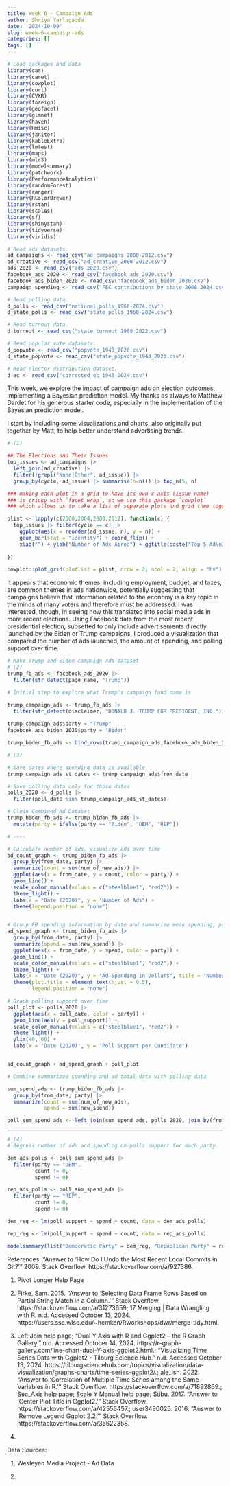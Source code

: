 ```yaml
---
title: Week 6 - Campaign Ads
author: Shriya Yarlagadda
date: '2024-10-09'
slug: week-6-campaign-ads
categories: []
tags: []
---
```


```r
# Load packages and data
library(car)
library(caret)
library(cowplot)
library(curl)
library(CVXR)
library(foreign)
library(geofacet)
library(glmnet)
library(haven)
library(Hmisc)
library(janitor)
library(kableExtra)
library(lmtest)
library(maps)
library(mlr3)
library(modelsummary)
library(patchwork)
library(PerformanceAnalytics)
library(randomForest)
library(ranger)
library(RColorBrewer)
library(rstan)
library(scales)
library(sf)
library(shinystan)
library(tidyverse)
library(viridis)

# Read ads datasets. 
ad_campaigns <- read_csv("ad_campaigns_2000-2012.csv")
ad_creative <- read_csv("ad_creative_2000-2012.csv")
ads_2020 <- read_csv("ads_2020.csv")
facebook_ads_2020 <- read_csv("facebook_ads_2020.csv")
facebook_ads_biden_2020 <- read_csv("facebook_ads_biden_2020.csv")
campaign_spending <- read_csv("FEC_contributions_by_state_2008_2024.csv")

# Read polling data. 
d_polls <- read_csv("national_polls_1968-2024.csv")
d_state_polls <- read_csv("state_polls_1968-2024.csv")

# Read turnout data. 
d_turnout <- read_csv("state_turnout_1980_2022.csv")

# Read popular vote datasets. 
d_popvote <- read_csv("popvote_1948_2020.csv")
d_state_popvote <- read_csv("state_popvote_1948_2020.csv")

# Read elector distribution dataset. 
d_ec <- read_csv("corrected_ec_1948_2024.csv")
```


This week, we explore the impact of campaign ads on election outcomes, implementing a Bayesian prediction model. My thanks as always to Matthew Dardet for his generous starter code, especially in the implementation of the Bayesian prediction model. 

I start by including some visualizations and charts, also originally put together by Matt, to help better understand advertising trends.

```r
# (1)

## The Elections and Their Issues
top_issues <- ad_campaigns |> 
  left_join(ad_creative) |>
  filter(!grepl("None|Other", ad_issue)) |>
  group_by(cycle, ad_issue) |> summarise(n=n()) |> top_n(5, n)

### making each plot in a grid to have its own x-axis (issue name)
### is tricky with `facet_wrap`, so we use this package `cowplot`
### which allows us to take a list of separate plots and grid them together

plist <- lapply(c(2000,2004,2008,2012), function(c) {
  top_issues |> filter(cycle == c) |> 
    ggplot(aes(x = reorder(ad_issue, n), y = n)) +
    geom_bar(stat = "identity") + coord_flip() +
    xlab("") + ylab("Number of Ads Aired") + ggtitle(paste("Top 5 Ad\nIssues in",c)) + theme_bw()
  
})

cowplot::plot_grid(plotlist = plist, nrow = 2, ncol = 2, align = "hv")


```
It appears that economic themes, including employment, budget, and taxes, are common themes in ads nationwide, potentially suggesting that campaigns believe that information related to the economy is a key topic in the minds of many voters and therefore must be addressed. I was interested, though, in seeing how this translated into social media ads in more recent elections. Using Facebook data from the most recent presidential election, subsetted to only include advertisements directly launched by the Biden or Trump campaigns, I produced a visualization that compared the number of ads launched, the amount of spending, and polling support over time.



```r
# Make Trump and Biden campaign ads dataset
# (2)
trump_fb_ads <- facebook_ads_2020 |>
  filter(str_detect(page_name, "Trump"))

# Initial step to explore what Trump's campaign fund name is

trump_campaign_ads <- trump_fb_ads |>
  filter(str_detect(disclaimer, "DONALD J. TRUMP FOR PRESIDENT, INC.")) 
  
trump_campaign_ads$party = "Trump"
facebook_ads_biden_2020$party = "Biden"

trump_biden_fb_ads <- bind_rows(trump_campaign_ads,facebook_ads_biden_2020)
```

```r

# (3)

# Save dates where spending data is available
trump_campaign_ads_st_dates <- trump_campaign_ads$from_date

# Save polling data only for those dates
polls_2020 <- d_polls |>
  filter(poll_date %in% trump_campaign_ads_st_dates)

# Clean Combined Ad Dataset
trump_biden_fb_ads <- trump_biden_fb_ads |>
  mutate(party = ifelse(party == "Biden", "DEM", "REP"))

# ----

# Calculate number of ads, visualize ads over time
ad_count_graph <- trump_biden_fb_ads |>
  group_by(from_date, party) |>
  summarize(count = sum(num_of_new_ads)) |>
  ggplot(aes(x = from_date, y = count, color = party)) +
  geom_line() +
  scale_color_manual(values = c("steelblue1", "red2")) +
  theme_light() +
  labs(x = "Date (2020)", y = "Number of Ads") + 
  theme(legend.position = "none")


# Group FB spending information by date and summarize mean spending, plotting over time
ad_spend_graph <- trump_biden_fb_ads |>
  group_by(from_date, party) |>
  summarize(spend = sum(new_spend)) |>
  ggplot(aes(x = from_date, y = spend, color = party)) +
  geom_line() +
  scale_color_manual(values = c("steelblue1", "red2")) +
  theme_light() +
  labs(x = "Date (2020)", y = "Ad Spending in Dollars", title = "Number of Facebook Campaign Ads, Facebook Campaign Ad Spending, and Poll Support Over Time") +
  theme(plot.title = element_text(hjust = 0.5),
        legend.position = "none")

# Graph polling support over time
poll_plot <- polls_2020 |>
  ggplot(aes(x = poll_date, color = party)) +
  geom_line(aes(y = poll_support)) +
  scale_color_manual(values = c("steelblue1", "red2")) +
  theme_light() +
  ylim(40, 60) + 
  labs(x = "Date (2020)", y = "Poll Support per Candidate")


ad_count_graph + ad_spend_graph + poll_plot

# Combine summarized spending and ad total data with polling data

sum_spend_ads <- trump_biden_fb_ads |>
  group_by(from_date, party) |>
  summarize(count = sum(num_of_new_ads),
            spend = sum(new_spend))

poll_sum_spend_ads <- left_join(sum_spend_ads, polls_2020, join_by(from_date == poll_date, party))

```




--- 



```r
# (4)
# Regress number of ads and spending on polls support for each party

dem_ads_polls <- poll_sum_spend_ads |>
  filter(party == "DEM",
         count != 0,
         spend != 0)

rep_ads_polls <- poll_sum_spend_ads |>
  filter(party == "REP",
         count != 0,
         spend != 0)

dem_reg <- lm(poll_support ~ spend + count, data = dem_ads_polls)

rep_reg <- lm(poll_support ~ spend + count, data = rep_ads_polls)

modelsummary(list("Democratic Party" = dem_reg, "Republican Party" = rep_reg), stars = TRUE, output = "kableExtra")
```









References:
“Answer to ‘How Do I Undo the Most Recent Local Commits in Git?’” 2009. Stack Overflow. https://stackoverflow.com/a/927386.

(1) Pivot Longer Help Page
(2) Firke, Sam. 2015. “Answer to ‘Selecting Data Frame Rows Based on Partial String Match in a Column.’” Stack Overflow. https://stackoverflow.com/a/31273659; 17 Merging | Data Wrangling with R. n.d. Accessed October 13, 2024. https://users.ssc.wisc.edu/~hemken/Rworkshops/dwr/merge-tidy.html.
(3) Left Join help page; “Dual Y Axis with R and Ggplot2 – the R Graph Gallery.” n.d. Accessed October 14, 2024. https://r-graph-gallery.com/line-chart-dual-Y-axis-ggplot2.html.; “Visualizing Time Series Data with Ggplot2 - Tilburg Science Hub.” n.d. Accessed October 13, 2024. https://tilburgsciencehub.com/topics/visualization/data-visualization/graphs-charts/time-series-ggplot2/.; ale_ish. 2022. “Answer to ‘Correlation of Multiple Time Series among the Same Variables in R.’” Stack Overflow. https://stackoverflow.com/a/71892869.; Sec_Axis help page; Scale Y Manual help page; Stibu. 2017. “Answer to ‘Center Plot Title in Ggplot2.’” Stack Overflow. https://stackoverflow.com/a/42556457.; user3490026. 2016. “Answer to ‘Remove Legend Ggplot 2.2.’” Stack Overflow. https://stackoverflow.com/a/35622358.

(4)



Data Sources:

(1) Wesleyan Media Project - Ad Data

(2) 
